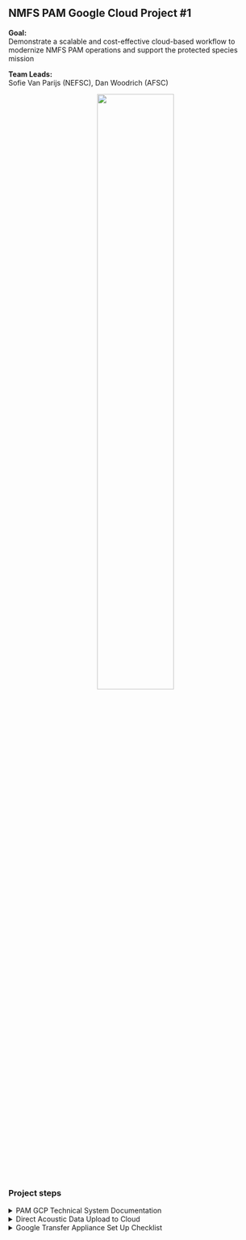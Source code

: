 ## NMFS PAM Google Cloud Project #1


**Goal:** \
Demonstrate a scalable and cost-effective cloud-based workflow to modernize NMFS PAM operations and support the protected species mission

**Team Leads:** \
Sofie Van Parijs (NEFSC), Dan Woodrich (AFSC)

<div align=center>
![](/content/images/Priority_project_graphics/Cloud/Direct-upload-cloud.png){width=55%}
<div align=left>

### Project steps

<details>
<summary>PAM GCP Technical System Documentation</summary>
*Overview: Summary of key decisions, technical system set-up, and use expectations for using software applications in the PAM GCP. This document is an initial way to collaborate on developing the documentation and will be transitioned to the National PAM Network GitHub once folks have access.* 

#### The acoustics SI and project design philosophy:
The ggn-nmfs-pamdata-prod-1 (“pamdata”) GCP project is designed to encompass the requirements of the PAM SI, while best prioritizing the wants and needs of the end-users and use cases, and staying near best admin practices for NMFS OCIO GCP. The relevant objectives of the PAM acoustics SI include acoustic data storage across NMFS, and passive acoustic monitoring applications that generally feed from this data. The primary end-users of the system include data owners and users, and application owners, developers, and users. 

#### Permissions structure: 
A principle and role based structure was designed for project capabilities. By defining specific [principle groups](https://source.cloud.google.com/ggn-nmfs-pamdata-prod-1/tf-repo-pamdata/+/master:principles.tf) (project supervisor, application developer, etc) the project is resilient to changes in individual users. [Roles](https://source.cloud.google.com/ggn-nmfs-pamdata-prod-1/tf-repo-pamdata/+/master:roles.tf) are given to these principle groups- for example, the project supervisors principle group is given viewing roles for most of the resources in the project for their visibility.  

For quick configuration and transparency during the dynamic early stages of the project, principle and role definitions are managed by a central “project admin” principle group via terraform. NMFS OCIO best practice recommends [Terraform](https://docs.google.com/document/d/1SPbbIz2hN4Gh236C7uAwGjzk-2AnpTPECJLsHB1RMPM/edit#heading=h.urcjjnawq27j) for more transparent project resource configuration and management, and this allows for simplicity and transparency. 

Alternatives: In the future, we may wish to delegate assignment of users to principle groups in a way that better resembles the true acoustics SI responsible parties (ie, supervisors can assign the project admin(s), data authorities can designate their respective data admin(s), etc). In the short term, this may result in too much unpredictability to the dynamic project. 

Below are some of the currently defined principles for the project: 

| Principle group name | Definition and roles |
| :---- | :---- |
| Project admin | Highest GCP admin role, controls project terraform (all principle, role, resource definitions) |
| Project supervisors | Highest SI role, has visibility across project resources, tells project admin what to do |
| Data authority | Responsible party for a particular FMC data storage bucket |
| Data admin | Administrates the contents (write/delete) of a particular storage bucket |
| Application developer | Access to software development resources |

#### Resources:

The pamdata project is expected to house PAM data from across NMFS, application development resources, and various applications (\<30) in various states of development. Sprawl is a serious threat, in particular since many end-users of the system (owners/authorities, supervisors, users) tend to understand the system through use of a web browser as opposed to filterable api calls. In other words, resource sprawl will lead to reduced understandability of the project across the PAM SI end users and is thus carefully considered. 

#### Data resources:

Each FMC has a distinct storage bucket for their data. This allows for some flexibility in data naming and easier isolation of permissions between FMCs. Principle groups that are designated here are data authorities (the data owner or responsible party, usually the PI of an FMC acoustics group), and the data admins (the technical users responsible for maintaining the contents of the storage bucket).

The browser allows for [easy viewing of the storage buckets](https://console.cloud.google.com/storage/browser?project=ggn-nmfs-pamdata-prod-1) such that non-technical users can easily interpret the current state of the data across the NMFS FMCs. However, the tool cannot distinguish the FMC buckets from application buckets, and in order to maintain easy interpretability applications will be encouraged to consolidate to fewer buckets as appropriate. Currently, three additional buckets outside of the FMC data buckets exist: the terraform state bucket, an application intermediate bucket, and an application output bucket.  

#### Development resources:

The following resources have been stood up for application development: 

**Hardened docker image/server:** \
Based on NMFS hardened linux container and preloaded with docker. I developed an imagining pipeline for this, meaning it will be easy to keep up to date and we can make as many copies of this as developers need them. Developing on this instead of locally will be a little closer to cloud and streamlines and simplifies some assumptions. Please make sure any developers working on containers understand this option exists and the advantages in doing development here (hardware flexibility, more similar to production, built in permissions w/o key management, etc). 

**Docker registry:** \
This is where container images will be placed (whether we build or import them), and it is a key backbone of a variety of GCP container orchestration services. 

**Application storage buckets:** \
There are two new storage buckets, pamdata-app-intermediates and pamdata-app-outputs. Some of the time applications will need their own specific tiering and lifecycle, but I wanted to start with just these two, especially for early development, given that they are visible along with the FMC data buckets and we tend to like to use the console as a browsing tool to keep track of these. Keeping it to two, and dividing permissions by prefix, will keep the bucket display from getting too muddied. 

**Networking:** \
Created networks and subnets \- one for application and development machines, which require ssh and NAT internet connectivity, and one for batch processing, which relies on only private google connectivity by default, but other connectivity can be added as a particular app might need. 
</details>
<details>
<summary>Direct Acoustic Data Upload to Cloud</summary>

Result:

ASFC was able to upload 100TB of acoustic data to our GCP bucket over the internet connection in our science center (in Seattle) in a three week upload window with low operator effort, representing our whole primary acoustic data collection.\

How: 

Our research group committed two computers with normal user permissions in the AFSC data center to upload data from the AFSC LAN to our pamdata bucket. These two computers ran a simple script, which was written in R and wrapped calls to the GCP ‘gsutil’ tool. The script was very simple, about 50 lines. The script instructed the computers to only initiate uploads between the hours of 7pm and 6am on weekdays and constantly on weekends. The R sessions were logged so we could identify any early termination that might have resulted in partial or corrupted uploads. Additional process will be designed to check that the data was uploaded in full.\

Impact: 

AFSC IT would have been notified by the NMFS network team if the traffic were considered disruptive. They would have traced the traffic to the machines under my user name, and contacted me to ask questions. This not happening suggests that the traffic was a non-issue. Scheduling traffic within off-hours (nights and weekends) prevents throttling normal user traffic during working hours, and staying within these confines is respectful and normal practice for NMFS IT groups. We did not notify AFSC IT or the NMFS network team as we wanted to test the impact of this traffic empirically, but going forward, especially with multiple FMCs performing uploads concurrently, we advise approving the traffic with FMC & NMFS IT.\

Contact:

Dan Woodrich [daniel.woodrich\@noaa.gov](mailto:daniel.woodrich@noaa.gov) if you would like to explore a similar process for your FMC acoustic data.\
R script: 

```r
is_weekday = function(x){
  weekdays = c('Thursday','Friday','Monday','Tuesday','Wednesday')
  return(weekdays(x) %in% weekdays)
}

is_after_hours= function(x){
  return(as.integer(format(x,"%H")) < 6 | as.integer(format(x,"%H")) > 18)
}

#cloud data upload. This assumes you are uploading bottom_mounted data , and just uploads the full content of each folder below the 'moorings' folder. Adapt the logic to your needs but note renaming / reorganizing is more complex. 

my_fmc_bucket_name = 'afsc-1'
my_top_level_data_path = "//161.55.120.117/NMML_AcousticsData/Audio_Data/Waves"
moorings = dir(my_top_level_data_path) #gets each subfolder of top level data path. 

#log the job
sink(paste("//akc0ss-n086/NMML_CAEP_Acoustics/Detector/pam_si/upload_log_",Sys.info()['nodename'],".csv",sep=""), append=TRUE, split=TRUE)

work = list(1:200,201:length(moorings)) #in my case we had 435 moorings. 
names(work) = c("computer1-name","computer2-name") #needs to match Sys.info()['nodename'] for computers you are using
moorings = moorings[work[[Sys.info()['nodename']]]]

for(mooring in moorings){
  
  #detect if it's a weekday during work hours, don't start a job. 
  while(is_weekday(Sys.time()) & !is_after_hours(Sys.time())){
    cat(paste('waiting...',Sys.time(),"\n"))
    Sys.sleep(600) #wait 10 minutes until trying again. 
  }
  
  #gsutil needs to be installed on the system through Google Cloud SDK. If you can open up a command line and run 'gsutil help' and recieve a response, the below line will work.  
  string = paste("gsutil -m cp -r ",my_top_level_data_path,mooring," gs://",my_fmc_bucket_name,"/bottom_mounted/",mooring,sep="")
  cat(paste("started",mooring,"at",Sys.time(),"\n"))
  system(string,intern=TRUE) 
  cat(paste("ended",mooring,"at",Sys.time(),"\n"))
}
```
</details>
<details>
<summary>Google Transfer Appliance Set Up Checklist</summary>

![](/content/images/Priority_project_graphics/Cloud/google-transfer.png)

1. Enable APIs - this has been completed that the console/project level and the checklist item can simply be marked as complete. 
2. Authorize Service Acounts: Email Dan Woodrich [daniel.woodrich\@noaa.gov](mailto:daniel.woodrich@noaa.gov) the link to the checklist so he can complete that step on your behalf
</details>

